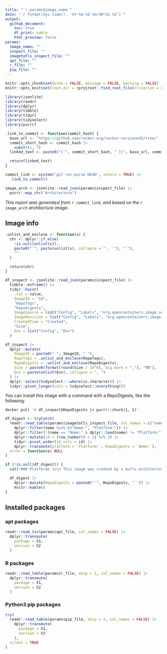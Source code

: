 ```yaml
---
title: "`r params$image_name`"
date: "`r format(Sys.time(), '%Y-%m-%d %H:%M:%S %Z')`"
output:
  github_document:
    toc: true
    df_print: kable
    html_preview: false
params:
  image_name: ""
  inspect_file: ""
  imagetotls_inspect_file: ""
  apt_file: ""
  r_file: ""
  pip_file: ""
---
```


```r
knitr::opts_chunk$set(echo = FALSE, message = FALSE, warning = FALSE)
knitr::opts_knit$set(root.dir = rprojroot::find_root_file(criterion = rprojroot::is_git_root))
```

```r
library(jsonlite)
library(readr)
library(dplyr)
library(tibble)
library(tidyr)
library(tidyselect)
library(purrr)
```

```r
.link_to_commit <- function(commit_hash) {
  base_url <- "https://github.com/rocker-org/rocker-versioned2/tree/"
  commit_short_hash <- commit_hash |>
    substr(1, 7)
  linked_text <- paste0("[`", commit_short_hash, "`](", base_url, commit_hash, ")")

  return(linked_text)
}

commit_link <- system("git rev-parse HEAD", intern = TRUE) |>
  .link_to_commit()

image_arch <- jsonlite::read_json(params$inspect_file) |>
  purrr::map_chr("Architecture")
```

*This report was generated from `r commit_link`, and based on the `r image_arch` architecture image.*

## Image info

```r
.unlist_and_enclose <- function(x) {
  chr <- dplyr::if_else(
    !is.null(unlist(x)),
    paste0("`", paste(unlist(x), collapse = "`, `"), "`"),
    ""
  )

  return(chr)
}

df_inspect <- jsonlite::read_json(params$inspect_file) |>
  tibble::enframe() |>
  tidyr::hoist(
    .col = value,
    ImageID = "Id",
    "RepoTags",
    "RepoDigests",
    ImageSource = list("Config", "Labels", "org.opencontainers.image.source"),
    ImageRevision = list("Config", "Labels", "org.opencontainers.image.revision"),
    CreatedTime = "Created",
    "Size",
    Env = list("Config", "Env")
  )

df_inspect |>
  dplyr::mutate(
    ImageID = paste0("`", ImageID, "`"),
    RepoTags = .unlist_and_enclose(RepoTags),
    RepoDigests = .unlist_and_enclose(RepoDigests),
    Size = paste0(format(round(Size / 10^6), big.mark = ","), "MB"),
    Env = paste(unlist(Env), collapse = ", ")
  ) |>
  dplyr::select(tidyselect:::where(is.character)) |>
  tidyr::pivot_longer(cols = tidyselect::everything())
```

You can install this image with a command with a RepoDigests, like the following:

```shell
docker pull `r df_inspect$RepoDigests |> purrr::chuck(1, 1)`
```

```r
df_digest <- tryCatch(
  readr::read_table(params$imagetotls_inspect_file, col_names = c("name", "value")) |>
    dplyr::filter(name %in% c("Name:", "Platform:")) |>
    dplyr::filter(!(name == "Name:" & dplyr::lead(name) != "Platform:")) |>
    dplyr::mutate(id = (row_number() + 1) %/% 2) |>
    tidyr::pivot_wider(id_cols = id) |>
    dplyr::transmute(platform = `Platform:`, RepoDigests = `Name:`),
  error = function(e) NULL
)

if (!is.null(df_digest)) {
  cat("### Platforms \n\n This image was created by a multi-architecture build. The digests for each platform are as follows.")

  df_digest |>
    dplyr::mutate(RepoDigests = paste0("`", RepoDigests, "`")) |>
    knitr::kable()
}
```

## Installed packages

### apt packages

```r
readr::read_tsv(params$apt_file, col_names = FALSE) |>
  dplyr::transmute(
    package = X1,
    version = X2
  )
```

### R packages

```r
readr::read_table(params$r_file, skip = 1, col_names = FALSE) |>
  dplyr::transmute(
    package = X1,
    version = X2
  )
```

### Python3 pip packages

```r
try(
  readr::read_table(params$pip_file, skip = 2, col_names = FALSE) |>
    dplyr::transmute(
      package = X1,
      version = X2
    ),
  silent = TRUE
)
```
